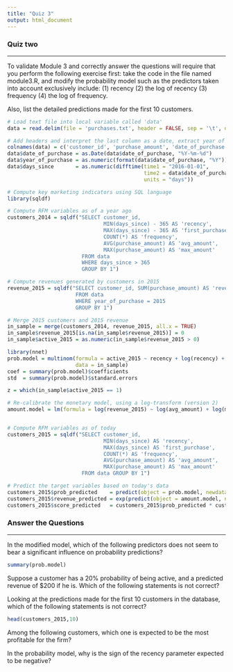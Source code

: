 ```yaml
---
title: "Quiz 3"
output: html_document
---
```

### Quiz two
***
To validate Module 3 and correctly answer the questions will require that you perform the following exercise first: take the code in the file named module3.R, and modify the probability model such as the predictors taken into account exclusively include:
(1) recency
(2) the log of recency
(3) frequency
(4) the log of frequency.

Also, list the detailed predictions made for the first 10 customers.


```r

# Load text file into local variable called 'data'
data = read.delim(file = 'purchases.txt', header = FALSE, sep = '\t', dec = '.')

# Add headers and interpret the last column as a date, extract year of purchase
colnames(data) = c('customer_id', 'purchase_amount', 'date_of_purchase')
data$date_of_purchase = as.Date(data$date_of_purchase, "%Y-%m-%d")
data$year_of_purchase = as.numeric(format(data$date_of_purchase, "%Y"))
data$days_since       = as.numeric(difftime(time1 = "2016-01-01",
                                            time2 = data$date_of_purchase,
                                            units = "days"))

# Compute key marketing indicators using SQL language
library(sqldf)

# Compute RFM variables as of a year ago
customers_2014 = sqldf("SELECT customer_id,
                               MIN(days_since) - 365 AS 'recency',
                               MAX(days_since) - 365 AS 'first_purchase',
                               COUNT(*) AS 'frequency',
                               AVG(purchase_amount) AS 'avg_amount',
                               MAX(purchase_amount) AS 'max_amount'
                        FROM data
                        WHERE days_since > 365
                        GROUP BY 1")

# Compute revenues generated by customers in 2015
revenue_2015 = sqldf("SELECT customer_id, SUM(purchase_amount) AS 'revenue_2015'
                      FROM data
                      WHERE year_of_purchase = 2015
                      GROUP BY 1")

# Merge 2015 customers and 2015 revenue
in_sample = merge(customers_2014, revenue_2015, all.x = TRUE)
in_sample$revenue_2015[is.na(in_sample$revenue_2015)] = 0
in_sample$active_2015 = as.numeric(in_sample$revenue_2015 > 0)

library(nnet)
prob.model = multinom(formula = active_2015 ~ recency + log(recency) + frequency + log(frequency),
                      data = in_sample)
coef = summary(prob.model)$coefficients
std  = summary(prob.model)$standard.errors

z = which(in_sample$active_2015 == 1)

# Re-calibrate the monetary model, using a log-transform (version 2)
amount.model = lm(formula = log(revenue_2015) ~ log(avg_amount) + log(max_amount), data = in_sample[z, ])


# Compute RFM variables as of today
customers_2015 = sqldf("SELECT customer_id,
                               MIN(days_since) AS 'recency',
                               MAX(days_since) AS 'first_purchase',
                               COUNT(*) AS 'frequency',
                               AVG(purchase_amount) AS 'avg_amount',
                               MAX(purchase_amount) AS 'max_amount'
                        FROM data GROUP BY 1")

# Predict the target variables based on today's data
customers_2015$prob_predicted    = predict(object = prob.model, newdata = customers_2015, type = "probs")
customers_2015$revenue_predicted = exp(predict(object = amount.model, newdata = customers_2015))
customers_2015$score_predicted   = customers_2015$prob_predicted * customers_2015$revenue_predicted
```


### Answer the Questions
***
In the modified model, which of the following predictors does not seem to bear a significant influence on probability predictions?

```r
summary(prob.model)
```

Suppose a customer has a 20% probability of being active, and a predicted revenue of $200 if he is. Which of the following statements is not correct?

Looking at the predictions made for the first 10 customers in the database, which of the following statements is not correct?
```r
head(customers_2015,10)
```

Among the following customers, which one is expected to be the most profitable for the firm?

In the probability model, why is the sign of the recency parameter expected to be negative?